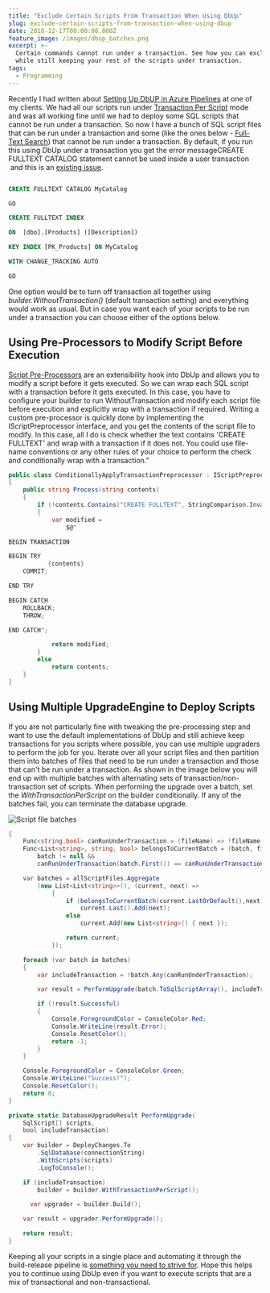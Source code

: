 ```yaml
---
title: "Exclude Certain Scripts From Transaction When Using DbUp"
slug: exclude-certain-scripts-from-transaction-when-using-dbup
date: 2018-12-17T00:00:00.000Z
feature_image: /images/dbup_batches.png
excerpt: >-
  Certain commands cannot run under a transaction. See how you can exclude them
  while still keeping your rest of the scripts under transaction.
tags:
  - Programming
---
```

Recently I had written about [Setting Up DbUP in Azure Pipelines](/blog/setting-up-dbup-in-azure-pipelines/) at one of my clients. We had all our scripts run under [Transaction Per Script](https://dbup.readthedocs.io/en/latest/more-info/transactions/) mode and was all working fine until we had to deploy some SQL scripts that cannot be run under a transaction. So now I have a bunch of SQL script files that can be run under a transaction and some (like the ones below - [Full-Text Search](https://azure.microsoft.com/en-au/blog/full-text-search-is-now-available-for-preview-in-azure-sql-database/)) that cannot be run under a transaction. By default, if you run this using DbUp under a transaction you get the error messageCREATE FULLTEXT CATALOG statement cannot be used inside a user transaction  and this is an [existing issue](https://github.com/DbUp/DbUp/issues/207).

```sql

CREATE FULLTEXT CATALOG MyCatalog

GO

CREATE FULLTEXT INDEX

ON  [dbo].[Products] ([Description])

KEY INDEX [PK_Products] ON MyCatalog

WITH CHANGE_TRACKING AUTO

GO

```

One option would be to turn off transaction all together using _builder.WithoutTransaction()_ (default transaction setting) and everything would work as usual. But in case you want each of your scripts to be run under a transaction you can choose either of the options below.

## Using Pre-Processors to Modify Script Before Execution

[Script Pre-Processors](https://dbup.readthedocs.io/en/latest/more-info/preprocessors/) are an extensibility hook into DbUp and allows you to modify a script before it gets executed. So we can wrap each SQL script with a transaction before it gets executed. In this case, you have to configure your builder to run WithoutTransaction and modify each script file before execution and explicitly wrap with a transaction if required. Writing a custom pre-processor is quickly done by implementing the IScriptPreprocessor interface, and you get the contents of the script file to modify. In this case, all I do is check whether the text contains 'CREATE FULLTEXT' and wrap with a transaction if it does not. You could use file-name conventions or any other rules of your choice to perform the check and conditionally wrap with a transaction."

```csharp
public class ConditionallyApplyTransactionPreprocessor : IScriptPreprocessor
{
    public string Process(string contents)
    {
        if (!contents.Contains("CREATE FULLTEXT", StringComparison.InvariantCultureIgnoreCase))
        {
            var modified =
                $@"

BEGIN TRANSACTION

BEGIN TRY
           {contents}
    COMMIT;

END TRY

BEGIN CATCH
    ROLLBACK;
    THROW;

END CATCH";

            return modified;
        }
        else
            return contents;
    }
}

```

## Using Multiple UpgradeEngine to Deploy Scripts

If you are not particularly fine with tweaking the pre-processing step and want to use the default implementations of DbUp and still achieve keep transactions for you scripts where possible, you can use multiple upgraders to perform the job for you. Iterate over all your script files and then partition them into batches of files that need to be run under a transaction and those that can't be run under a transaction. As shown in the image below you will end up with multiple batches with alternating sets of transaction/non-transaction set of scripts. When performing the upgrade over a batch, set the _WithTransactionPerScript_ on the builder conditionally. If any of the batches fail, you can terminate the database upgrade.

![Script file batches](/images/dbup_batches.png)

```csharp
{
    Func<string,bool> canRunUnderTransaction = (fileName) => !fileName.Contains("FullText");
    Func<List<string>, string, bool> belongsToCurrentBatch = (batch, file) =>
		batch != null &&
        canRunUnderTransaction(batch.First()) == canRunUnderTransaction(file);

    var batches = allScriptFiles.Aggregate
        (new List<List<string>>(), (current, next) =>
            {
                if (belongsToCurrentBatch(current.LastOrDefault(),next))
                    current.Last().Add(next);
                else
                    current.Add(new List<string>() { next });

                return current;
            });

    foreach (var batch in batches)
    {
        var includeTransaction = !batch.Any(canRunUnderTransaction);

        var result = PerformUpgrade(batch.ToSqlScriptArray(), includeTransaction);

        if (!result.Successful)
        {
            Console.ForegroundColor = ConsoleColor.Red;
            Console.WriteLine(result.Error);
            Console.ResetColor();
            return -1;
        }
    }

    Console.ForegroundColor = ConsoleColor.Green;
    Console.WriteLine("Success!");
    Console.ResetColor();
    return 0;
}

private static DatabaseUpgradeResult PerformUpgrade(
    SqlScript[] scripts,
    bool includeTransaction)
{
    var builder = DeployChanges.To
        .SqlDatabase(connectionString)
        .WithScripts(scripts)
        .LogToConsole();

    if (includeTransaction)
        builder = builder.WithTransactionPerScript();

      var upgrader = builder.Build();

    var result = upgrader.PerformUpgrade();

    return result;
}

```

Keeping all your scripts in a single place and automating it through the build-release pipeline is [something you need to strive for](/blog/working-effectively-under-constraints/). Hope this helps you to continue using DbUp even if you want to execute scripts that are a mix of transactional and non-transactional.
